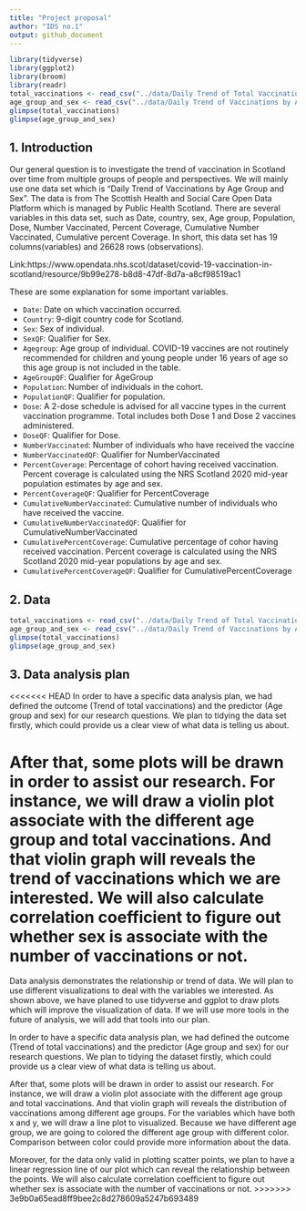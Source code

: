 ```yaml
---
title: "Project proposal"
author: "IDS no.1"
output: github_document
---
```


```r
library(tidyverse)
library(ggplot2)
library(broom)
library(readr)
total_vaccinations <- read_csv("../data/Daily Trend of Total Vaccinations in Scotland.csv")
age_group_and_sex <- read_csv("../data/Daily Trend of Vaccinations by Age Group and Sex.csv")
glimpse(total_vaccinations)
glimpse(age_group_and_sex)
```

## 1. Introduction
Our general question is to investigate the trend of vaccination in Scotland over time from multiple groups of people and perspectives. We will mainly use one data set which is "Daily Trend of Vaccinations by Age Group and Sex". The data is from The Scottish Health and Social Care Open Data Platform which is managed by Public Health Scotland. There are several variables in this data set, such as Date, country, sex, Age group, Population, Dose, Number Vaccinated, Percent Coverage, Cumulative Number Vaccinated, Cumulative percent Coverage. In short, this data set has 19 columns(variables) and 26628 rows (observations). 

Link:https://www.opendata.nhs.scot/dataset/covid-19-vaccination-in-scotland/resource/9b99e278-b8d8-47df-8d7a-a8cf98519ac1

 These are some explanation for some important variables.

- `Date`: Date on which vaccination occurred.
- `Country`: 9-digit country code for Scotland.
- `Sex`: Sex of individual.
- `SexQF`: Qualifier for Sex. 
- `Agegroup`: Age group of individual. COVID-19 vaccines are not routinely recommended for children and young people under 16 years of age so this age group is not included in the table. 
- `AgeGroupQF`: Qualifier for AgeGroup
- `Population`: Number of individuals in the cohort.
- `PopulationQF`: Qualifier for population.
- `Dose`: A 2-dose schedule is advised for all vaccine types in the current vaccination programme. Total includes both Dose 1 and Dose 2 vaccines administered.
- `DoseQF`: Qualifier for Dose.
- `NumberVaccinated`: Number of individuals who have received the vaccine
- `NumberVaccinatedQF`: Qualifier for NumberVaccinated
- `PercentCoverage`: Percentage of cohort having received vaccination. Percent coverage is calculated using the NRS Scotland 2020 mid-year population estimates by age and sex.
- `PercentCoverageQF`: Qualifier for PercentCoverage
- `CumulativeNumberVaccinated`: Cumulative number of individuals who have received the vaccine.
- `CumulativeNumberVaccinatedQF`: Qualifier for CumulativeNumberVaccinated
- `CumulativePercentCoverage`: Cumulative percentage of cohor having received vaccination. Percent coverage is calculated using the NRS Scotland 2020 mid-year populations by age and sex.
- `CumulativePercentCoverageQF`: Qualifier for CumulativePercentCoverage

## 2. Data
```r
total_vaccinations <- read_csv("../data/Daily Trend of Total Vaccinations in Scotland.csv")
age_group_and_sex <- read_csv("../data/Daily Trend of Vaccinations by Age Group and Sex.csv")
glimpse(total_vaccinations)
glimpse(age_group_and_sex)
```


## 3. Data analysis plan
<<<<<<< HEAD
In order to have a specific data analysis plan, we had defined the outcome (Trend of total vaccinations) and the predictor (Age group and sex) for our research questions. We plan to tidying the data set firstly, which could provide us a clear view of what data is telling us about. 

After that, some plots will be drawn in order to assist our research. For instance, we will draw a violin plot associate with the different age group and total vaccinations. And that violin graph will reveals the trend of vaccinations which we are interested. We will also calculate correlation coefficient to figure out whether sex is associate with the number of vaccinations or not.
=======
Data analysis demonstrates the relationship or trend of data. We will plan to use different visualizations to deal with the variables we interested. As shown above, we have planed to use tidyverse and ggplot to draw plots which will improve the visualization of data. If we will use more tools in the future of analysis, we will add that tools into our plan.

In order to have a specific data analysis plan, we had defined the outcome (Trend of total vaccinations) and the predictor (Age group and sex) for our research questions. We plan to tidying the dataset firstly, which could provide us a clear view of what data is telling us about. 

After that, some plots will be drawn in order to assist our research. For instance, we will draw a violin plot associate with the different age group and total vaccinations. And that violin graph will reveals the distribution of vaccinations among different age groups. For the variables which have both x and y, we will draw a line plot to visualized. Because we have different age group, we are going to colored the different age group with different color. Comparison between color could provide more information about the data.

Moreover, for the data only valid in plotting scatter points, we plan to have a linear regression line of our plot which can reveal the relationship between the points. We will also calculate correlation coefficient to figure out whether sex is associate with the number of vaccinations or not.
>>>>>>> 3e9b0a65ead8ff9bee2c8d278609a5247b693489




